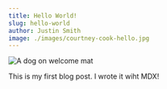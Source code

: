 ```yaml
---
title: Hello World!
slug: hello-world
author: Justin Smith
image: ./images/courtney-cook-hello.jpg
---
```


![A dog on welcome mat](./images/courtney-cook-hello.jpg)

This is my first blog post. I wrote it wiht MDX!

